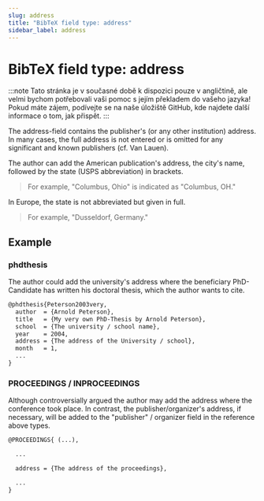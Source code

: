 ```yaml
---
slug: address
title: "BibTeX field type: address"
sidebar_label: address
---
```


# BibTeX field type: address

:::note
Tato stránka je v současné době k dispozici pouze v angličtině, ale velmi bychom potřebovali vaši pomoc s jejím překladem do vašeho jazyka! Pokud máte zájem, podívejte se na naše úložiště GitHub, kde najdete další informace o tom, jak přispět.
:::


The address-field contains the publisher's (or any other institution) address.
In many cases, the full address is not entered or is omitted for any significant and known publishers (cf. Van Lauen).

The author can add the American publication's address, the city's name, followed by the state (USPS abbreviation) in brackets.

> For example, "Columbus, Ohio" is indicated as "Columbus, OH."

In Europe, the state is not abbreviated but given in full.

> For example, "Dusseldorf, Germany."



## Example

### phdthesis

The author could add the university's address where the beneficiary PhD-Candidate has written his doctoral thesis, which the author wants to cite.

```tex
@phdthesis{Peterson2003very,
  author  = {Arnold Peterson},
  title   = {My very own PhD-Thesis by Arnold Peterson},
  school  = {The university / school name},
  year    = 2004,
  address = {The address of the University / school},
  month   = 1,
  ...
}
```

### PROCEEDINGS / INPROCEEDINGS

Although controversially argued the author may add the address where the conference took place. In contrast, the publisher/organizer's address, if necessary, will be added to the "publisher" / organizer field in the reference above types.


```tex
@PROCEEDINGS{ (...),

  ...

  address = {The address of the proceedings},

  ...
}
```
